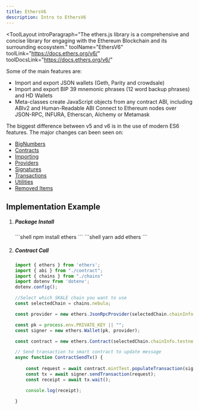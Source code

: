 ```yaml
---
title: EthersV6
description: Intro to EthersV6
---
```


<ToolLayout
    introParagraph="The ethers.js library is a comprehensive and concise library for engaging with the Ethereum Blockchain and its surrounding ecosystem."
    toolName="EthersV6"
    toolLink="https://docs.ethers.org/v6/"
    toolDocsLink="https://docs.ethers.org/v6/"
>

Some of the main features are:
- Import and export JSON wallets (Geth, Parity and crowdsale)
- Import and export BIP 39 mnemonic phrases (12 word backup phrases) and HD Wallets
- Meta-classes create JavaScript objects from any contract ABI, including ABIv2 and Human-Readable ABI
Connect to Ethereum nodes over JSON-RPC, INFURA, Etherscan, Alchemy or Metamask

The biggest difference between v5 and v6 is in the use of modern ES6 features. The major changes can been seen on:
- [BigNumbers](https://docs.ethers.org/v6/migrating/#migrate-bigint)
- [Contracts](https://docs.ethers.org/v6/migrating/#migrate-contracts)
- [Importing](https://docs.ethers.org/v6/migrating/#migrate-importing)
- [Providers](https://docs.ethers.org/v6/migrating/#migrate-providers)
- [Signatures](https://docs.ethers.org/v6/migrating/#migrate-signatures)
- [Transactions](https://docs.ethers.org/v6/migrating/#migrate-transactions)
- [Utilities](https://docs.ethers.org/v6/migrating/#migrate-utils)
- [Removed Items](https://docs.ethers.org/v6/migrating/#migrate-missing)

## Implementation Example

<Steps>

1. ##### Package Install
    <Tabs>
    <TabItem label="npm">
    ```shell
    npm install ethers
    ```
    </TabItem>
    <TabItem label="yarn">
    ```shell
    yarn add ethers
    ```
    </TabItem>
    </Tabs>

2. ##### Contract Call
    ```typescript
    import { ethers } from 'ethers';
    import { abi } from "./contract";
    import { chains } from "./chains"
    import dotenv from 'dotenv';
    dotenv.config();

    //Select which SKALE chain you want to use
    const selectedChain = chains.nebula;

    const provider = new ethers.JsonRpcProvider(selectedChain.chainInfo.testnet.rpcUrl);

    const pk = process.env.PRIVATE_KEY || "";
    const signer = new ethers.Wallet(pk, provider);

    const contract = new ethers.Contract(selectedChain.chainInfo.testnet.contracts[0].address, abi, signer);

    // Send transaction to smart contract to update message
    async function ContractSendTx() {    
        
        const request = await contract.mintTest.populateTransaction(signer.address);
        const tx = await signer.sendTransaction(request);
        const receipt = await tx.wait();

        console.log(receipt);

    }
    ```
</Steps>

</ToolLayout>